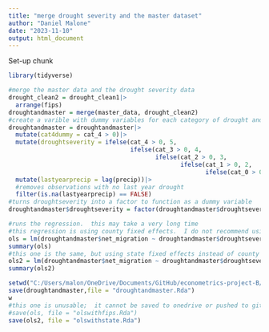 ```yaml
---
title: "merge drought severity and the master dataset"
author: "Daniel Malone"
date: "2023-11-10"
output: html_document
---
```

Set-up chunk
```r
library(tidyverse)
```

```r
#merge the master data and the drought severity data
drought_clean2 = drought_clean1|>
  arrange(fips)
droughtandmaster = merge(master_data, drought_clean2)
#create a varible with dummy variables for each category of drought and last year precipitation
droughtandmaster = droughtandmaster|>
  mutate(cat4dummy = cat_4 > 0)|>
  mutate(droughtseverity = ifelse(cat_4 > 0, 5,
                                  ifelse(cat_3 > 0, 4,
                                         ifelse(cat_2 > 0, 3,
                                                ifelse(cat_1 > 0, 2,
                                                       ifelse(cat_0 > 0, 1, 0))))))|>
  mutate(lastyearprecip = lag(precip))|>
  #removes observations with no last year drought
  filter(is.na(lastyearprecip) == FALSE)
#turns droughtseverity into a factor to function as a dummy variable
droughtandmaster$droughtseverity = factor(droughtandmaster$droughtseverity)
```

```r
#runs the regression.  this may take a very long time
#this regression is using county fixed effects.  I do not recommend using county fixed effects, as it creates an unworkable regression output
ols = lm(droughtandmaster$net_migration ~ droughtandmaster$droughtseverity + droughtandmaster$lastyearprecip * droughtandmaster$droughtseverity + droughtandmaster$fips + droughtandmaster$year)
summary(ols)
#this one is the same, but using state fixed effects instead of county
ols2 = lm(droughtandmaster$net_migration ~ droughtandmaster$droughtseverity + droughtandmaster$lastyearprecip * droughtandmaster$droughtseverity + droughtandmaster$state + droughtandmaster$year)
summary(ols2)
```

```r
setwd("C:/Users/malon/OneDrive/Documents/GitHub/econometrics-project-B/Econometrics Project/Data")
save(droughtandmaster,file = "droughtandmaster.Rda")
w
#this one is unusable;  it cannot be saved to onedrive or pushed to github
#save(ols, file = "olswithfips.Rda")
save(ols2, file = "olswithstate.Rda")
```